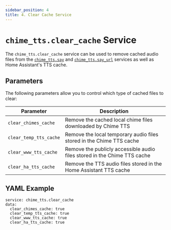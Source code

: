 ```yaml
---
sidebar_position: 4
title: 4. Clear Cache Service
---
```



# `chime_tts.clear_cache` Service

The `chime_tts.clear_cache` service can be used to remove cached audio files from the [`chime_tts.say`](./say-service) and [`chime_tts.say_url`](./say_url-service) services as well as Home Assistant's TTS cache.

## Parameters
The following parameters allow you to control which type of cached files to clear:

| Parameter | Description |
|---|---|
| `clear_chimes_cache` | Remove the cached local chime files downloaded by Chime TTS |
| `clear_temp_tts_cache` | Remove the local temporary audio files stored in the Chime TTS cache |
| `clear_www_tts_cache` | Remove the publicly accessible audio files stored in the Chime TTS cache |
| `clear_ha_tts_cache` | Remove the TTS audio files stored in the Home Assistant TTS cache |


## YAML Example

```
service: chime_tts.clear_cache
data:
  clear_chimes_cache: true
  clear_temp_tts_cache: true
  clear_www_tts_cache: true
  clear_ha_tts_cache: true
```
